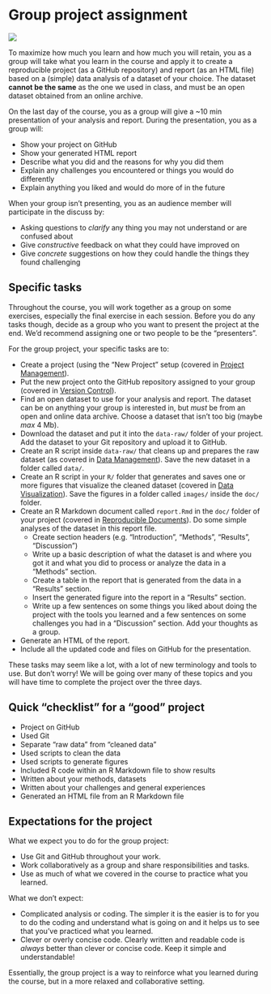 # Group project assignment {#assignment}

![](https://img.shields.io/badge/document%20status-completed-success?style=flat-square)

To maximize how much you learn and how much you will retain, 
you as a group will take what you learn in the course 
and apply it to create a reproducible project (as a GitHub repository) 
and report (as an HTML file) based on a (simple) data analysis of a dataset of your choice. 
The dataset **cannot be the same** as the one we used in class,
and must be an open dataset obtained from an online archive.

On the last day of the course, 
you as a group will give a ~10 min presentation of your analysis and report.
During the presentation, you as a group will:

- Show your project on GitHub
- Show your generated HTML report
- Describe what you did and the reasons for why you did them
- Explain any challenges you encountered or things you would do differently
- Explain anything you liked and would do more of in the future

When your group isn't presenting, 
you as an audience member will participate in the discuss by:

- Asking questions to *clarify* any thing you may not understand or are confused about
- Give *constructive* feedback on what they could have improved on
- Give *concrete* suggestions on how they could handle the things they found challenging

## Specific tasks

Throughout the course, you will work together as a group on some exercises, 
especially the final exercise in each session. Before you do any tasks though,
decide as a group who you want to present the project at the end. 
We'd recommend assigning one or two people to be the "presenters".

For the group project, your specific tasks are to:

- Create a project (using the "New Project" setup (covered in [Project Management](project-management.html)).
- Put the new project onto the GitHub repository assigned to your group
(covered in [Version Control](version-control.html)).
- Find an open dataset to use for your analysis and report. 
The dataset can be on anything your group is interested in, 
but *must* be from an open and online data archive.
Choose a dataset that isn't too big (maybe *max* 4 Mb).
- Download the dataset and put it into the `data-raw/` folder of your project.
Add the dataset to your Git repository and upload it to GitHub.
- Create an R script inside `data-raw/` that cleans up and prepares the raw dataset
(as covered in [Data Management](data-management.html)).
Save the new dataset in a folder called `data/`.
- Create an R script in your `R/` folder that generates and saves one or more figures that
visualize the cleaned dataset (covered in [Data Visualization](data-visualization.html)). 
Save the figures in a folder called `images/` inside the `doc/` folder.
- Create an R Markdown document called `report.Rmd` in the `doc/` folder of your project
(covered in [Reproducible Documents](reproducible-documents.html)).
Do some simple analyses of the dataset in this report file.
    - Create section headers (e.g. "Introduction", "Methods", "Results", "Discussion")
    - Write up a basic description of what the dataset is and where you got it
    and what you did to process or analyze the data in a "Methods" section.
    - Create a table in the report that is generated from the data in a "Results"
    section.
    - Insert the generated figure into the report in a "Results" section.
    - Write up a few sentences on some things you liked about doing the project with
    the tools you learned and a few sentences on some challenges you had in a
    "Discussion" section.
    Add your thoughts as a group.
- Generate an HTML of the report.
- Include all the updated code and files on GitHub for the presentation.

These tasks may seem like a lot, with a lot of new terminology and tools to use. 
But don't worry! We will be going over many of these topics and you will have time
to complete the project over the three days.

## Quick "checklist" for a "good" project

- Project on GitHub
- Used Git
- Separate "raw data" from "cleaned data"
- Used scripts to clean the data
- Used scripts to generate figures
- Included R code within an R Markdown file to show results
- Written about your methods, datasets
- Written about your challenges and general experiences
- Generated an HTML file from an R Markdown file

## Expectations for the project

What we expect you to do for the group project:

- Use Git and GitHub throughout your work.
- Work collaboratively as a group and share responsibilities and tasks.
- Use as much of what we covered in the course to practice what you learned.

What we don't expect:

- Complicated analysis or coding. 
The simpler it is the easier is to for you to do the coding 
and understand what is going on
and it helps us to see that you've practiced what you learned.
- Clever or overly concise code. 
Clearly written and readable code is *always* better than clever or concise code.
Keep it simple and understandable!

Essentially, the group project is a way to reinforce what you learned during the course,
but in a more relaxed and collaborative setting.
